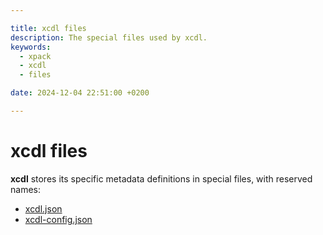 ```yaml
---

title: xcdl files
description: The special files used by xcdl.
keywords:
  - xpack
  - xcdl
  - files

date: 2024-12-04 22:51:00 +0200

---
```


# xcdl files

**xcdl** stores its specific metadata definitions
in special files, with reserved names:

- [xcdl.json](/docs/guide/files/xcdl.json/)
- [xcdl-config.json](/docs/guide/files/xcdl-config.json/)
